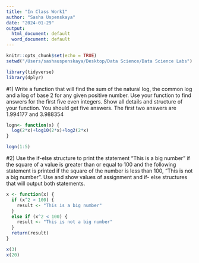```yaml
---
title: "In Class Work1"
author: "Sasha Uspenskaya"
date: "2024-01-29"
output:
  html_document: default
  word_document: default
---
```


```r
knitr::opts_chunk$set(echo = TRUE)
setwd("/Users/sashauspenskaya/Desktop/Data Science/Data Science Labs")
```

```r
library(tidyverse) 
library(dplyr)
```

#1) Write a function that will find the sum of the natural log, the common log and a log of base 2 for any given positive number. Use your function to find answers for the first five even integers. Show all details and structure of your function. You should get five answers. The first two answers are 1.994177 and 3.988354

```r
logn<- function(x) {
  log(2*x)+log10(2*x)+log2(2*x)
}

logn(1:5)
```

#2) Use the if-else structure to print the statement "This is a big number" if the square of a value is greater than or equal to 100 and the following statement is printed if the square of the number is less than 100, "This is not a big number". Use and show values of assignment and if- else structures that will output both statements.


```r
x <- function(x) {
  if (x^2 > 100) {
    result <- "This is a big number"
  }
  else if (x^2 < 100) {
    result <- "This is not a big number"
  }
  return(result)
}

x(3)
x(20)
```


